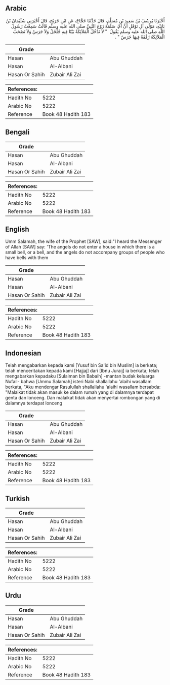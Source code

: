 ## Arabic


<div dir="rtl" lang="ar" style={{fontSize:'larger',backgroundColor:'#f8f9fa',padding:20}}>
أَخْبَرَنَا يُوسُفُ بْنُ سَعِيدِ بْنِ مُسَلَّمٍ، قَالَ حَدَّثَنَا حَجَّاجٌ، عَنِ ابْنِ جُرَيْجٍ، قَالَ أَخْبَرَنِي سُلَيْمَانُ بْنُ بَابَيْهِ، مَوْلَى آلِ نَوْفَلٍ أَنَّ أُمَّ، سَلَمَةَ زَوْجَ النَّبِيِّ صلى الله عليه وسلم قَالَتْ سَمِعْتُ رَسُولَ اللَّهِ صلى الله عليه وسلم يَقُولُ ‏ "‏ لاَ تَدْخُلُ الْمَلاَئِكَةُ بَيْتًا فِيهِ جُلْجُلٌ وَلاَ جَرَسٌ وَلاَ تَصْحَبُ الْمَلاَئِكَةُ رُفْقَةً فِيهَا جَرَسٌ ‏"‏ ‏.‏
</div>
<div style={{backgroundColor:'#f8f9fa',padding:20, marginBottom: 10}}><table> <thead> <tr> <th>Grade</th> <th></th> </tr> </thead> <tbody> <tr><td>Hasan</td><td>Abu Ghuddah</td></tr><tr><td>Hasan</td><td>Al-Albani</td></tr><tr><td>Hasan Or Sahih</td><td>Zubair Ali Zai</td></tr></tbody></table><table> <thead> <tr> <th>References:</th> <th></th> </tr> </thead> <tbody><tr><td>Hadith No</td><td>5222</td></tr><tr><td>Arabic No</td><td>5222</td></tr><tr><td>Reference</td><td>Book 48 Hadith 183</td></tr></tbody></table></div>

## Bengali


<div dir="ltr" lang="bn" style={{fontSize:'larger',backgroundColor:'#f8f9fa',padding:20}}>

</div>
<div style={{backgroundColor:'#f8f9fa',padding:20, marginBottom: 10}}><table> <thead> <tr> <th>Grade</th> <th></th> </tr> </thead> <tbody> <tr><td>Hasan</td><td>Abu Ghuddah</td></tr><tr><td>Hasan</td><td>Al-Albani</td></tr><tr><td>Hasan Or Sahih</td><td>Zubair Ali Zai</td></tr></tbody></table><table> <thead> <tr> <th>References:</th> <th></th> </tr> </thead> <tbody><tr><td>Hadith No</td><td>5222</td></tr><tr><td>Arabic No</td><td>5222</td></tr><tr><td>Reference</td><td>Book 48 Hadith 183</td></tr></tbody></table></div>

## English


<div dir="ltr" lang="en" style={{fontSize:'larger',backgroundColor:'#f8f9fa',padding:20}}>
Umm Salamah, the wife of the Prophet [SAW], said:"I heard the Messenger of Allah [SAW] say: 'The angels do not enter a house in which there is a small bell, or a bell, and the angels do not accompany groups of people who have bells with them
</div>
<div style={{backgroundColor:'#f8f9fa',padding:20, marginBottom: 10}}><table> <thead> <tr> <th>Grade</th> <th></th> </tr> </thead> <tbody> <tr><td>Hasan</td><td>Abu Ghuddah</td></tr><tr><td>Hasan</td><td>Al-Albani</td></tr><tr><td>Hasan Or Sahih</td><td>Zubair Ali Zai</td></tr></tbody></table><table> <thead> <tr> <th>References:</th> <th></th> </tr> </thead> <tbody><tr><td>Hadith No</td><td>5222</td></tr><tr><td>Arabic No</td><td>5222</td></tr><tr><td>Reference</td><td>Book 48 Hadith 183</td></tr></tbody></table></div>

## Indonesian


<div dir="ltr" lang="id" style={{fontSize:'larger',backgroundColor:'#f8f9fa',padding:20}}>
Telah mengabarkan kepada kami [Yusuf bin Sa'id bin Muslim] ia berkata; telah menceritakan kepada kami [Hajjaj] dari [Ibnu Juraij] ia berkata; telah mengabarkan kepadaku [Sulaiman bin Babaih] -mantan budak keluarga Nufail- bahwa [Ummu Salamah] isteri Nabi shallallahu 'alaihi wasallam berkata, "Aku mendengar Rasulullah shallallahu 'alaihi wasallam bersabda: "Malaikat tidak akan masuk ke dalam rumah yang di dalamnya terdapat genta dan lonceng. Dan malaikat tidak akan menyertai rombongan yang di dalamnya terdapat lonceng
</div>
<div style={{backgroundColor:'#f8f9fa',padding:20, marginBottom: 10}}><table> <thead> <tr> <th>Grade</th> <th></th> </tr> </thead> <tbody> <tr><td>Hasan</td><td>Abu Ghuddah</td></tr><tr><td>Hasan</td><td>Al-Albani</td></tr><tr><td>Hasan Or Sahih</td><td>Zubair Ali Zai</td></tr></tbody></table><table> <thead> <tr> <th>References:</th> <th></th> </tr> </thead> <tbody><tr><td>Hadith No</td><td>5222</td></tr><tr><td>Arabic No</td><td>5222</td></tr><tr><td>Reference</td><td>Book 48 Hadith 183</td></tr></tbody></table></div>

## Turkish


<div dir="ltr" lang="tr" style={{fontSize:'larger',backgroundColor:'#f8f9fa',padding:20}}>

</div>
<div style={{backgroundColor:'#f8f9fa',padding:20, marginBottom: 10}}><table> <thead> <tr> <th>Grade</th> <th></th> </tr> </thead> <tbody> <tr><td>Hasan</td><td>Abu Ghuddah</td></tr><tr><td>Hasan</td><td>Al-Albani</td></tr><tr><td>Hasan Or Sahih</td><td>Zubair Ali Zai</td></tr></tbody></table><table> <thead> <tr> <th>References:</th> <th></th> </tr> </thead> <tbody><tr><td>Hadith No</td><td>5222</td></tr><tr><td>Arabic No</td><td>5222</td></tr><tr><td>Reference</td><td>Book 48 Hadith 183</td></tr></tbody></table></div>

## Urdu


<div dir="rtl" lang="ur" style={{fontSize:'larger',backgroundColor:'#f8f9fa',padding:20}}>

</div>
<div style={{backgroundColor:'#f8f9fa',padding:20, marginBottom: 10}}><table> <thead> <tr> <th>Grade</th> <th></th> </tr> </thead> <tbody> <tr><td>Hasan</td><td>Abu Ghuddah</td></tr><tr><td>Hasan</td><td>Al-Albani</td></tr><tr><td>Hasan Or Sahih</td><td>Zubair Ali Zai</td></tr></tbody></table><table> <thead> <tr> <th>References:</th> <th></th> </tr> </thead> <tbody><tr><td>Hadith No</td><td>5222</td></tr><tr><td>Arabic No</td><td>5222</td></tr><tr><td>Reference</td><td>Book 48 Hadith 183</td></tr></tbody></table></div>